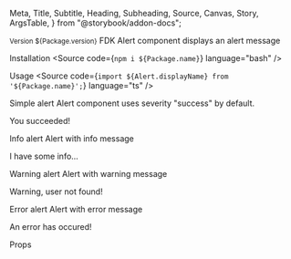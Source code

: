  Meta,
  Title,
  Subtitle,
  Heading,
  Subheading,
  Source,
  Canvas,
  Story,
  ArgsTable,
} from "@storybook/addon-docs";


<Meta title="Components/Alert" />

<Title>Alert</Title>
<Subtitle>
  <small>Version ${Package.version}</small>
</Subtitle>
<Subtitle>FDK Alert component displays an alert message</Subtitle>

<Heading>Installation</Heading>
<Source code={`npm i ${Package.name}`} language="bash" />

<Heading>Usage</Heading>
<Source
  code={`import ${Alert.displayName} from '${Package.name}';`}
  language="ts"
/>

<Subheading>Simple alert</Subheading>
<Subtitle>Alert component uses severity "success" by default.</Subtitle>

<Canvas>
  <Story name="Simple alert">
    <div style={{ padding: "10px" }}>
      <Alert>You succeeded!</Alert>
    </div>
  </Story>
</Canvas>

<Subheading>Info alert</Subheading>
<Subtitle>Alert with info message</Subtitle>

<Canvas>
  <Story name="Info alert">
    <div style={{ padding: "10px" }}>
      <Alert severity={Severity.INFO}>I have some info...</Alert>
    </div>
  </Story>
</Canvas>

<Subheading>Warning alert</Subheading>
<Subtitle>Alert with warning message</Subtitle>

<Canvas>
  <Story name="Warning alert">
    <div style={{ padding: "10px" }}>
      <Alert severity={Severity.WARNING}>Warning, user not found!</Alert>
    </div>
  </Story>
</Canvas>

<Subheading>Error alert</Subheading>
<Subtitle>Alert with error message</Subtitle>

<Canvas>
  <Story name="Error alert">
    <div style={{ padding: "10px" }}>
      <Alert severity={Severity.ERROR}>An error has occured!</Alert>
    </div>
  </Story>
</Canvas>

<Heading>Props</Heading>
<ArgsTable of={Alert} />
